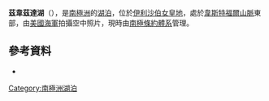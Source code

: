 {{coord|68|32|S|78|27|E|type:waterbody_region:AQ|display=title}}

'''茲韋茲達湖'''（{{lang-en|Lake Zvezda}}），是[[南極洲|南極洲]]的[[湖泊|湖泊]]，位於[[伊利沙伯女皇地|伊利沙伯女皇地]]，處於[[韋斯特福爾山脈|韋斯特福爾山脈]]東部，由[[美國海軍|美國海軍]]拍攝空中照片，現時由[[南極條約體系|南極條約體系]]管理。

==參考資料==
*{{usgs-gazetteer|16977}}

{{Antarctica-geo-stub}}
[[Category:南極洲湖泊|Category:南極洲湖泊]]